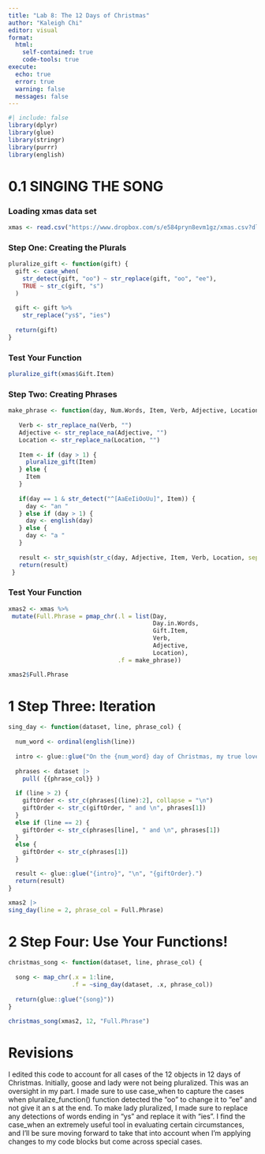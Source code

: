 ```yaml
---
title: "Lab 8: The 12 Days of Christmas"
author: "Kaleigh Chi"
editor: visual
format: 
  html: 
    self-contained: true
    code-tools: true
execute: 
  echo: true
  error: true
  warning: false
  messages: false
---
```


```r
#| include: false
library(dplyr)
library(glue)
library(stringr)
library(purrr)
library(english)
```

# 0.1 SINGING THE SONG

### Loading xmas data set

```r
xmas <- read.csv("https://www.dropbox.com/s/e584pryn8evm1gz/xmas.csv?dl=1")
```

### Step One: Creating the Plurals

```r
pluralize_gift <- function(gift) {
  gift <- case_when(
    str_detect(gift, "oo") ~ str_replace(gift, "oo", "ee"),
    TRUE ~ str_c(gift, "s")
  )
  
  gift <- gift %>%
    str_replace("ys$", "ies")
  
  return(gift)
}

```

### Test Your Function

```r
pluralize_gift(xmas$Gift.Item)
```

### Step Two: Creating Phrases

```r
make_phrase <- function(day, Num.Words, Item, Verb, Adjective, Location) {
  
   Verb <- str_replace_na(Verb, "")
   Adjective <- str_replace_na(Adjective, "")
   Location <- str_replace_na(Location, "")
   
   Item <- if (day > 1) {
     pluralize_gift(Item)
   } else {
     Item
   }
   
   if(day == 1 & str_detect("^[AaEeIiOoUu]", Item)) {
     day <- "an "
   } else if (day > 1) {
     day <- english(day)
   } else {
     day <- "a "
   }
   
   result <- str_squish(str_c(day, Adjective, Item, Verb, Location, sep = " "))
   return(result)
 }
```

### Test Your Function

```r
xmas2 <- xmas %>%
 mutate(Full.Phrase = pmap_chr(.l = list(Day, 
                                         Day.in.Words, 
                                         Gift.Item, 
                                         Verb, 
                                         Adjective, 
                                         Location),
                               .f = make_phrase))

xmas2$Full.Phrase
```

# 1 Step Three: Iteration

```r
sing_day <- function(dataset, line, phrase_col) {
  
  num_word <- ordinal(english(line))
  
  intro <- glue::glue("On the {num_word} day of Christmas, my true love sent to me:")
  
  phrases <- dataset |>
    pull( {{phrase_col}} )
  
  if (line > 2) {
    giftOrder <- str_c(phrases[(line):2], collapse = "\n")
    giftOrder <- str_c(giftOrder, " and \n", phrases[1])
  }
  else if (line == 2) {
    giftOrder <- str_c(phrases[line], " and \n", phrases[1])
  }
  else {
    giftOrder <- str_c(phrases[1])
  }

  result <- glue::glue("{intro}", "\n", "{giftOrder}.")
  return(result)
}
```

```r
xmas2 |>
sing_day(line = 2, phrase_col = Full.Phrase)
```

# 2 Step Four: Use Your Functions!

```r
christmas_song <- function(dataset, line, phrase_col) {
  
  song <- map_chr(.x = 1:line,
                  .f = ~sing_day(dataset, .x, phrase_col))
  
  return(glue::glue("{song}"))
}
```

```r
christmas_song(xmas2, 12, "Full.Phrase")
```

# Revisions

I edited this code to account for all cases of the 12 objects in 12 days of Christmas. Initially, goose and lady were not being pluralized. This was an oversight in my part. I made sure to use case_when to capture the cases when pluralize_function() function detected the "oo" to change it to "ee" and not give it an s at the end. To make lady pluralized, I made sure to replace any detections of words ending in "ys" and replace it with "ies". I find the case_when an extremely useful tool in evaluating certain circumstances, and I'll be sure moving forward to take that into account when I'm applying changes to my code blocks but come across special cases.

